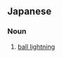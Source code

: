 ==Japanese==
{{ja-kanjitab|きゅう|でん|yomi=on}}

===Noun===
{{ja-noun|きゅうでん}}

# [[ball lightning]]
#: {{ja-usex|空中に球電が出現した|くうちゅう に きゅうでん が しゅつげん した|ball lightning appeared in the sky}}